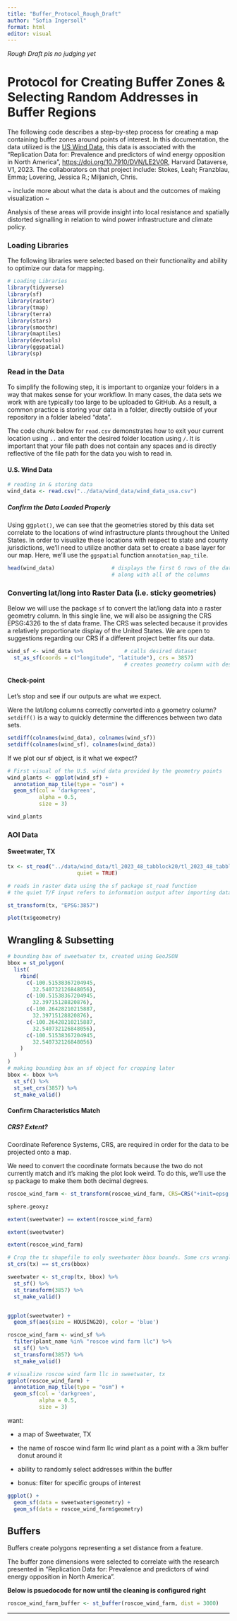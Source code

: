 ```yaml
---
title: "Buffer_Protocol_Rough_Draft"
author: "Sofia Ingersoll"
format: html
editor: visual
---
```


*Rough Draft pls no judging yet*

# Protocol for Creating Buffer Zones & Selecting Random Addresses in Buffer Regions

The following code describes a step-by-step process for creating a map containing buffer zones around points of interest. In this documentation, the data utilized is the [US Wind Data](https://dataverse.harvard.edu/file.xhtml?fileId=7339850&version=1.0), this data is associated with the "Replication Data for: Prevalence and predictors of wind energy opposition in North America", <https://doi.org/10.7910/DVN/LE2V0R>, Harvard Dataverse, V1, 2023. The collaborators on that project include: Stokes, Leah; Franzblau, Emma; Lovering, Jessica R.; Miljanich, Chris.

\~ include more about what the data is about and the outcomes of making visualization \~

Analysis of these areas will provide insight into local resistance and spatially distorted signalling in relation to wind power infrastructure and climate policy.

### Loading Libraries

The following libraries were selected based on their functionality and ability to optimize our data for mapping.

```r
# Loading Libraries
library(tidyverse)      
library(sf)               
library(raster)
library(tmap)
library(terra)
library(stars)
library(smoothr)         
library(maptiles)
library(devtools)
library(ggspatial)
library(sp)
```

### Read in the Data

To simplify the following step, it is important to organize your folders in a way that makes sense for your workflow. In many cases, the data sets we work with are typically too large to be uploaded to GitHub. As a result, a common practice is storing your data in a folder, directly outside of your repository in a folder labeled "data".

The code chunk below for `read.csv` demonstrates how to exit your current location using `..` and enter the desired folder location using `/`. It is important that your file path does not contain any spaces and is directly reflective of the file path for the data you wish to read in.

#### U.S. Wind Data

```r
# reading in & storing data
wind_data <- read.csv("../data/wind_data/wind_data_usa.csv")  
```

##### Confirm the Data Loaded Properly

Using gg`plot()`, we can see that the geometries stored by this data set correlate to the locations of wind infrastructure plants throughout the United States. In order to visualize these locations with respect to state and county jurisdictions, we'll need to utilize another data set to create a base layer for our map. Here, we'll use the `ggspatial` function `annotation_map_tile`.

```r
head(wind_data)                  # displays the first 6 rows of the data
                                 # along with all of the columns 
```

### **Converting lat/long into Raster Data (i.e. sticky geometries)**

Below we will use the package `sf` to convert the lat/long data into a raster geometry column. In this single line, we will also be assigning the CRS EPSG:4326 to the sf data frame. The CRS was selected because it provides a relatively proportionate display of the United States. We are open to suggestions regarding our CRS if a different project better fits our data.

```r
wind_sf <- wind_data %>%             # calls desired dataset
  st_as_sf(coords = c("longitude", "latitude"), crs = 3857) 
                                     # creates geometry column with desired crs 
```

#### Check-point

Let's stop and see if our outputs are what we expect.

Were the lat/long columns correctly converted into a geometry column? `setdiff()` is a way to quickly determine the differences between two data sets.

```r
setdiff(colnames(wind_data), colnames(wind_sf))
setdiff(colnames(wind_sf), colnames(wind_data))
```

If we plot our sf object, is it what we expect?

```r
# First visual of the U.S. wind data provided by the geometry points
wind_plants <- ggplot(wind_sf) +
  annotation_map_tile(type = "osm") +
  geom_sf(col = 'darkgreen',
          alpha = 0.5,
          size = 3) 

wind_plants
```

### AOI Data

#### Sweetwater, TX

```r
tx <- st_read("../data/wind_data/tl_2023_48_tabblock20/tl_2023_48_tabblock20.shp",
                      quiet = TRUE)

# reads in raster data using the sf package st_read function
# the quiet T/F input refers to information output after importing data

st_transform(tx, "EPSG:3857")

plot(tx$geometry)
```

## Wrangling & Subsetting

```r
# bounding box of sweetwater tx, created using GeoJSON
bbox = st_polygon(
  list(
    rbind(
      c(-100.51538367204945,
        32.540732126848056),
      c(-100.51538367204945,
        32.39715128820876),
      c(-100.26428210215887,
        32.39715128820876),
      c(-100.26428210215887,
        32.540732126848056),
      c(-100.51538367204945,
        32.540732126848056)
    )
  )
)
# making bounding box an sf object for cropping later
bbox <- bbox %>% 
  st_sf() %>% 
  st_set_crs(3857) %>% 
  st_make_valid() 
```

#### **Confirm Characteristics Match**

##### CRS? Extent?

Coordinate Reference Systems, CRS, are required in order for the data to be projected onto a map.

We need to convert the coordinate formats because the two do not currently match and it's making the plot look weird. To do this, we'll use the `sp` package to make them both decimal degrees.

```r
roscoe_wind_farm <- st_transform(roscoe_wind_farm, CRS=CRS("+init=epsg:3857"))

sphere.geoxyz
```

```r
extent(sweetwater) == extent(roscoe_wind_farm)

extent(sweetwater)

extent(roscoe_wind_farm)
```

```r
# Crop the tx shapefile to only sweetwater bbox bounds. Some crs wrangling & checking needed before we can crop & plot.
st_crs(tx) == st_crs(bbox)

sweetwater <- st_crop(tx, bbox) %>% 
  st_sf() %>% 
  st_transform(3857) %>% 
  st_make_valid()


ggplot(sweetwater) +
  geom_sf(aes(size = HOUSING20), color = 'blue')

```

```r
roscoe_wind_farm <- wind_sf %>% 
  filter(plant_name %in% "roscoe wind farm llc") %>% 
  st_sf() %>% 
  st_transform(3857) %>% 
  st_make_valid()

# visualize roscoe wind farm llc in sweetwater, tx 
ggplot(roscoe_wind_farm) +
  annotation_map_tile(type = "osm") +
  geom_sf(col = 'darkgreen',
          alpha = 0.5,
          size = 3) 
```

want:

-   a map of Sweetwater, TX

-   the name of roscoe wind farm llc wind plant as a point with a 3km buffer donut around it

-   ability to randomly select addresses within the buffer

-   bonus: filter for specific groups of interest

```r
ggplot() +
  geom_sf(data = sweetwater$geometry) +
  geom_sf(data = roscoe_wind_farm$geometry)
```

## Buffers

Buffers create polygons representing a set distance from a feature.

The buffer zone dimensions were selected to correlate with the research presented in "Replication Data for: Prevalence and predictors of wind energy opposition in North America".

**Below is psuedocode for now until the cleaning is configured right**

```r
roscoe_wind_farm_buffer <- st_buffer(roscoe_wind_farm, dist = 3000)
```

------------------------------------------------------------------------
